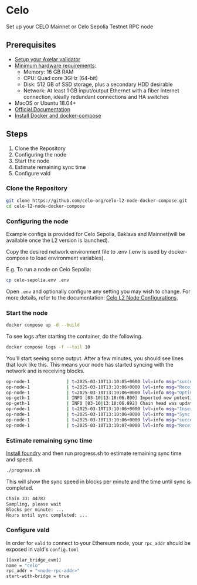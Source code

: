 # Celo


Set up your CELO Mainnet or Celo Sepolia Testnet RPC node

## Prerequisites

- [Setup your Axelar validator](/validator/setup/overview/)
- [Minimum hardware requirements](https://docs.celo.org/validator/run/mainnet#hardware-requirements):
  - Memory: 16 GB RAM
  - CPU: Quad core 3GHz (64-bit)
  - Disk: 512 GB of SSD storage, plus a secondary HDD desirable
  - Network: At least 1 GB input/output Ethernet with a fiber Internet connection, ideally redundant connections and HA switches
- MacOS or Ubuntu 18.04+
- [Official Documentation](https://docs.celo.org/cel2/operators/run-node)
- [Install Docker and docker-compose](https://docs.docker.com/engine/install/)

## Steps

1. Clone the Repository
2. Configuring the node
3. Start the node
4. Estimate remaining sync time
5. Configure vald

### Clone the Repository

```bash
git clone https://github.com/celo-org/celo-l2-node-docker-compose.git
cd celo-l2-node-docker-compose
```

### Configuring the node

Example configs is provided for Celo Sepolia, Baklava and Mainnet(will be available once the L2 version is launched).

Copy the desired network environment file to .env (.env is used by docker-compose to load environment variables).

E.g. To run a node on Celo Sepolia:

```bash
cp celo-sepolia.env .env
```

Open ```.env``` and optionally configure any setting you may wish to change. For more details, refer to the documentation: [Celo L2 Node Configurations](https://github.com/celo-org/celo-l2-node-docker-compose?tab=readme-ov-file#node-configurations).

### Start the node

```bash
docker compose up -d --build
```

To see logs after starting the container, do the following.

```bash
docker compose logs -f --tail 10
```

You'll start seeing some output. After a few minutes, you should see lines that look like this. This means your node has started syncing with the network and is receiving blocks.

```bash
op-node-1              | t=2025-03-10T13:10:05+0000 lvl=info msg="successfully processed payload" ref=0xf4f3329a393c63a3049dd6ccf373b84a8010575959a9b08b5322816c277185dc:40656885 txs=1
op-node-1              | t=2025-03-10T13:10:06+0000 lvl=info msg="Received signed execution payload from p2p" id=0xaed84ef24c4accfac8597083e86b2187b10594ef4d8cf6a1de8794d8d2eb6f54:40656886 peer=16Uiu2HAmGJAiUX6HLSo4nLh8T984qxzokwL23cVsYuNZy2SrK7C6 txs=1
op-node-1              | t=2025-03-10T13:10:06+0000 lvl=info msg="Optimistically queueing unsafe L2 execution payload" id=0xaed84ef24c4accfac8597083e86b2187b10594ef4d8cf6a1de8794d8d2eb6f54:40656886
op-geth-1              | INFO [03-10|13:10:06.890] Imported new potential chain segment     number=40,656,886 hash=aed84e..eb6f54 blocks=1 txs=1 mgas=0.044 elapsed=15.280ms    mgasps=2.865  snapdiffs=1.07MiB    triediffs=1.68MiB triedirty=170.80KiB
op-geth-1              | INFO [03-10|13:10:06.892] Chain head was updated                   number=40,656,886 hash=aed84e..eb6f54 root=d8d7a6..3d26d7 elapsed="149.411µs"
op-node-1              | t=2025-03-10T13:10:06+0000 lvl=info msg="Inserted new L2 unsafe block (synchronous)" hash=0xaed84ef24c4accfac8597083e86b2187b10594ef4d8cf6a1de8794d8d2eb6f54 number=40656886 newpayload_time=19.937ms fcu2_time=2.276ms total_time=22.216ms mgas=0.043782 mgasps=1.9707239775153276
op-node-1              | t=2025-03-10T13:10:06+0000 lvl=info msg="Sync progress" reason="new chain head block" l2_finalized=0x1d307d6750afe9164b8b5ce86a76afd94331db3e88aed28be17da33f0ce5f05f:40652313 l2_safe=0xf9186d586e797b9cdb5b08de180c27f2e58c04de15fdb28eb6afb2b5a4e1d55a:40656494 l2_pending_safe=0xf9186d586e797b9cdb5b08de180c27f2e58c04de15fdb28eb6afb2b5a4e1d55a:40656494 l2_unsafe=0xaed84ef24c4accfac8597083e86b2187b10594ef4d8cf6a1de8794d8d2eb6f54:40656886 l2_backup_unsafe=0x0000000000000000000000000000000000000000000000000000000000000000:0 l2_time=1741612206
op-node-1              | t=2025-03-10T13:10:06+0000 lvl=info msg="successfully processed payload" ref=0xaed84ef24c4accfac8597083e86b2187b10594ef4d8cf6a1de8794d8d2eb6f54:40656886 txs=1
op-node-1              | t=2025-03-10T13:10:07+0000 lvl=info msg="Received signed execution payload from p2p" id=0xb6911f4eff94a958702fba8def55dbb552323054c3aaeaa82f8a4866e685dee8:40656887 peer=16Uiu2HAm1SZBDSugT5MMu7vBY8auDgfZFNhoDeXPLc9Me5FsAxwT txs=2
```

### Estimate remaining sync time

[Install foundry](https://book.getfoundry.sh/getting-started/installation) and then run progress.sh to estimate remaining sync time and speed.

```bash
./progress.sh
```

This will show the sync speed in blocks per minute and the time until sync is completed.

```bash
Chain ID: 44787
Sampling, please wait
Blocks per minute: ...
Hours until sync completed: ...
```

### Configure vald

In order for `vald` to connect to your Ethereum node, your `rpc_addr` should be exposed in
vald's `config.toml`

```bash
[[axelar_bridge_evm]]
name = "celo"
rpc_addr = "<node-rpc-addr>"
start-with-bridge = true
```
